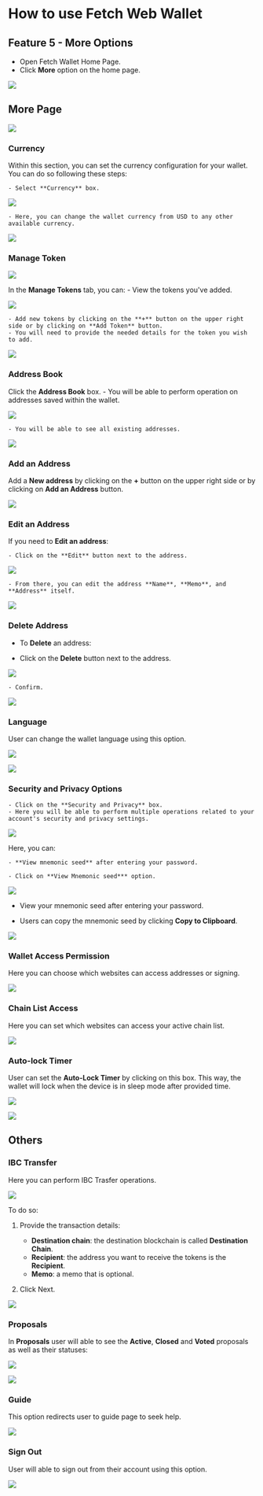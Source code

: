 # How to use Fetch Web Wallet

## Feature 5 - More Options

- Open Fetch Wallet Home Page.
- Click **More** option on the home page.

![](src/images/guides/wallet/more-web-wallet_30.png)

## More Page

![](src/images/guides/wallet/more-web-wallet_31.png)

### Currency

Within this section, you can set the currency configuration for your wallet. You can do so following these steps:

    - Select **Currency** box.

![](src/images/guides/wallet/more-web-wallet_02.png)

    - Here, you can change the wallet currency from USD to any other available currency.

![](src/images/guides/wallet/more-web-wallet_04.png)

### Manage Token

![](src/images/guides/wallet/more-web-wallet_05.png)

In the **Manage Tokens** tab, you can:
    - View the tokens you've added.

![](src/images/guides/wallet/more-web-wallet_06.png)

    - Add new tokens by clicking on the **+** button on the upper right side or by clicking on **Add Token** button.
    - You will need to provide the needed details for the token you wish to add.

![](src/images/guides/wallet/more-web-wallet_07.png)

### Address Book

Click the **Address Book** box.
    - You will be able to perform operation on addresses saved within the wallet.

![](src/images/guides/wallet/more-web-wallet_08.png)

    - You will be able to see all existing addresses.

![](src/images/guides/wallet/more-web-wallet_09.png)

### Add an Address

Add a **New address** by clicking on the **+** button on the upper right side or by clicking on **Add an Address** button.

![](src/images/guides/wallet/more-web-wallet_10.png)

### Edit an Address

If you need to **Edit an address**:

    - Click on the **Edit** button next to the address.

![](src/images/guides/wallet/more-web-wallet_11.png)

    - From there, you can edit the address **Name**, **Memo**, and **Address** itself.

![](src/images/guides/wallet/more-web-wallet_12.png)

### Delete Address

- To **Delete** an address:

- Click on the **Delete** button next to the address.

![](src/images/guides/wallet/more-web-wallet_13.png)

    - Confirm.

![](src/images/guides/wallet/more-web-wallet_14.png)

### Language

User can change the wallet language using this option.

![](src/images/guides/wallet/more-web-wallet_15.png)

![](src/images/guides/wallet/more-web-wallet_16.png)

### Security and Privacy Options

    - Click on the **Security and Privacy** box.
    - Here you will be able to perform multiple operations related to your account's security and privacy settings.

![](src/images/guides/wallet/more-web-wallet_17.png)

Here, you can:

    - **View mnemonic seed** after entering your password.

    - Click on **View Mnemonic seed*** option.

![](src/images/guides/wallet/more-web-wallet_18.png)

- View your mnemonic seed after entering your password.

- Users can copy the mnemonic seed by clicking **Copy to Clipboard**.

![](src/images/guides/wallet/more-web-wallet_19.png)

### Wallet Access Permission

Here you can choose which websites can access addresses or signing.

![](src/images/guides/wallet/more-web-wallet_20.png)

### Chain List Access

Here you can set which websites can access your active chain list.

![](src/images/guides/wallet/more-web-wallet_21.png)

### Auto-lock Timer

User can set the **Auto-Lock Timer** by clicking on this box. This way, the wallet will lock when the device is in sleep mode after provided time.

![](src/images/guides/wallet/more-web-wallet_22.png)

![](src/images/guides/wallet/more-web-wallet_23.png)

## Others

### IBC Transfer

Here you can perform IBC Trasfer operations.

![](src/images/guides/wallet/more-web-wallet_24.png)

To do so:

1. Provide the transaction details:

    - **Destination chain**: the destination blockchain is called **Destination Chain**.
    - **Recipient**: the address you want to receive the tokens is the **Recipient**.
    - **Memo**: a memo that is optional.

2. Click Next.

![](src/images/guides/wallet/more-web-wallet_25.png)

### Proposals

In **Proposals** user will able to see the **Active**, **Closed** and **Voted** proposals as well as their statuses:

![](src/images/guides/wallet/more-web-wallet_26.png)

![](src/images/guides/wallet/more-web-wallet_27.png)

### Guide

This option redirects user to guide page to seek help.

![](src/images/guides/wallet/more-web-wallet_28.png)

### Sign Out

User will able to sign out from their account using this option.

![](src/images/guides/wallet/more-web-wallet_29.png)
